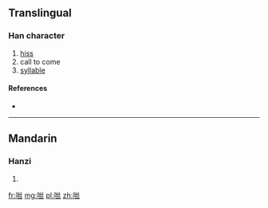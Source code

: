 {{also|噝}}
==Translingual==

===Han character===
{{Han char|rn=30|rad=口|as=05|sn=8|four=|canj=口女女一 (RVVM)}}

# [[hiss]]
# call to come
# [[syllable]]

====References====
* {{Han ref|kx=0185.211|hdz=10611.010|uh=549D|ud=21661}}

----

==Mandarin==

===Hanzi===
{{cmn-hanzi|tra=噝|pin=[[sī]] ([[si1]])|wg=ssu<sup>1</sup>}}

# {{defn|lang=cmn|sort=口05}}

[[fr:咝]]
[[mg:咝]]
[[pl:咝]]
[[zh:咝]]